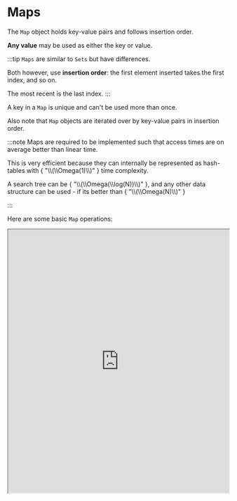 

# Maps

The `Map` object holds key-value pairs and follows insertion order. 

**Any value** may be used as either the key or value. 

:::tip
`Maps` are similar to `Sets` but have differences.

Both however, use **insertion order**: the first element inserted takes the first index, and so on.

The most recent is the last index.
:::

A key in a `Map` is unique and can't be used more than once. 

Also note that `Map` objects are iterated over by key-value pairs in insertion order. 

:::note
Maps are required to be implemented such that access times are on average better than linear time.
<MathJaxContext>
<MathJax>
<p>This is very efficient because they can internally be represented as hash-tables with <span>{ "\\(\\Omega(1)\\)" }</span> time complexity. </p>

<p>A search tree can be <span>{ "\\(\\Omega(\\log(N))\\)" }</span>, and any other data structure can be used - if its better than <span>{ "\\(\\Omega(N)\\)" }</span></p>
</MathJax>
</MathJaxContext>
:::


Here are some basic `Map` operations:

<iframe
    src="https://hlab.app/s/docs/map_hbook"
    width="100%"
    height="600px"/>


### Objects vs Keys

`Objects` and `Maps` share the notion that they are formed via key-value pairs. 

Within both one can set keys to values, retrieve values, delete pairs, detect if a key is stored, and more.

:::info

Historically, `Object` in languages like JavaScript have been used as `Map` actually.
:::

Here are some important differences that can make `Maps` more efficient sometimes:


- **Accidental keys:** `Map` has no keys by default. It only contains what one puts in it. 

    - `Object` has default keys that can collide with explicit keys.

- **Key types:** `Map` keys can pair with any value. `Object` keys must be a `String`.

- **Key order:** `Maps` are in insertion order. `Object` orders can be more complex. 

- **Size:** `Map` size is easily found via the size property. `Objects` are not directly iterable. 
     - Hence, one has to create methods to find things such as size.

- **Performance:** `Map` performs better with frequent actions. `Object` is not optimized for frequent changes.

:::note
Regarding serialization/parsing, a downside of `Map` is that there is no native support for either.

One has to make their own, typically by using `JSON.stringify()` and `JSON.parse()`. 
:::


Another key difference is setting properties: 

- Setting `Object` properties works for `Map` objects as well, which can cause confusion.

:::warning
The following is an example. The issue is that setting properties doesn't actually interact with `Map` at all!

The value of `'abc'` is **not** in the `Map` data structure for queries. Hence some operations fail completely.
:::

<iframe
    src="https://hlab.app/s/docs/wrongMap_hbook"
    width="100%"
    height="500px"/>

:::tip

The correct usage for storing data in the `Map` object is through the `set(key, value)` method:

Remember to not use `Object` methods
:::

The corrected example:
<iframe
    src="https://hlab.app/s/docs/correctMap_hbook"
    width="100%"
    height="700px"/>

`Map` has many methods. We will list the most important ones:

- `Constructor`: `Map()`

- `get()` - Retrieve the value associated to the passed key 

- `clear()` - remove all key-value pairs!

- `keys()`, `values()` and `entries()` - returns an **iterator** object that goes over: keys, values and [key, value] arrays

- `forEach()` - effectively iterates over the key-value pairs in insertion order


:::info
`NaN` can actually be used as a key in a `Map`!
:::

A practical use is transforming an `Array` into a `Map`:

<iframe
    src="https://hlab.app/s/docs/map2_hbook"
    width="100%"
    height="400px"/>


Overall `Maps` are similar to: `Arrays`, `Objects` and even `Sets`. 

Over time, try out different data structures such as `Maps` and figure out the use-cases!